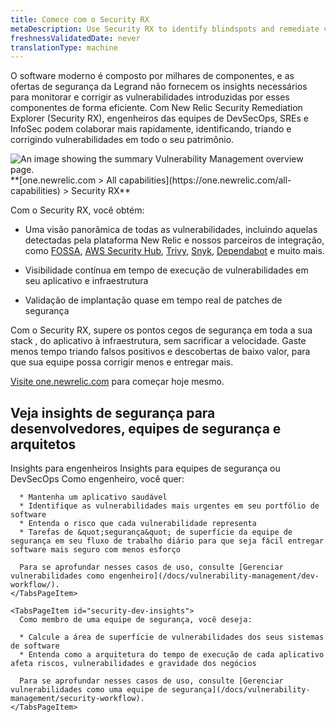 ```yaml
---
title: Comece com o Security RX
metaDescription: Use Security RX to identify blindspots and remediate vulnerabilities.
freshnessValidatedDate: never
translationType: machine
---
```


O software moderno é composto por milhares de componentes, e as ofertas de segurança da Legrand não fornecem os insights necessários para monitorar e corrigir as vulnerabilidades introduzidas por esses componentes de forma eficiente. Com New Relic Security Remediation Explorer (Security RX), engenheiros das equipes de DevSecOps, SREs e InfoSec podem colaborar mais rapidamente, identificando, triando e corrigindo vulnerabilidades em todo o seu patrimônio.

<img title="Vulnerability Management overview" alt="An image showing the summary Vulnerability Management overview page." src="/images/security_screenshot-full_security-overview.webp" />

<figcaption>
  <DNT>
    **[one.newrelic.com &gt; All capabilities](https://one.newrelic.com/all-capabilities) &gt; Security RX**
  </DNT>
</figcaption>

Com o Security RX, você obtém:

* Uma visão panorâmica de todas as vulnerabilidades, incluindo aquelas detectadas pela plataforma New Relic e nossos parceiros de integração, como [FOSSA](docs/vulnerability-management/integrations/fossa/), [AWS Security Hub](docs/vulnerability-management/integrations/aws/), [Trivy](/docs/vulnerability-management/integrations/trivy), [Snyk](docs/vulnerability-management/integrations/snyk/), [Dependabot](install/vm/) e muito mais.

* Visibilidade contínua em tempo de execução de vulnerabilidades em seu aplicativo e infraestrutura

* Validação de implantação quase em tempo real de patches de segurança

Com o Security RX, supere os pontos cegos de segurança em toda a sua stack , do aplicativo à infraestrutura, sem sacrificar a velocidade. Gaste menos tempo triando falsos positivos e descobertas de baixo valor, para que sua equipe possa corrigir menos e entregar mais.

[Visite one.newrelic.com](https://one.newrelic.com/vulnerability-management) para começar hoje mesmo.

## Veja insights de segurança para desenvolvedores, equipes de segurança e arquitetos

<Tabs>
  <TabsBar>
    <TabsBarItem id="developer-insights">Insights para engenheiros</TabsBarItem> <TabsBarItem id="security-dev-insights">Insights para equipes de segurança ou DevSecOps</TabsBarItem>
  </TabsBar>

  <TabsPages>
    <TabsPageItem id="developer-insights">
      Como engenheiro, você quer:

      * Mantenha um aplicativo saudável
      * Identifique as vulnerabilidades mais urgentes em seu portfólio de software
      * Entenda o risco que cada vulnerabilidade representa
      * Tarefas de &quot;segurança&quot; de superfície da equipe de segurança em seu fluxo de trabalho diário para que seja fácil entregar software mais seguro com menos esforço

      Para se aprofundar nesses casos de uso, consulte [Gerenciar vulnerabilidades como engenheiro](/docs/vulnerability-management/dev-workflow/).
    </TabsPageItem>

    <TabsPageItem id="security-dev-insights">
      Como membro de uma equipe de segurança, você deseja:

      * Calcule a área de superfície de vulnerabilidades dos seus sistemas de software
      * Entenda como a arquitetura do tempo de execução de cada aplicativo afeta riscos, vulnerabilidades e gravidade dos negócios

      Para se aprofundar nesses casos de uso, consulte [Gerenciar vulnerabilidades como uma equipe de segurança](/docs/vulnerability-management/security-workflow).
    </TabsPageItem>
  </TabsPages>
</Tabs>